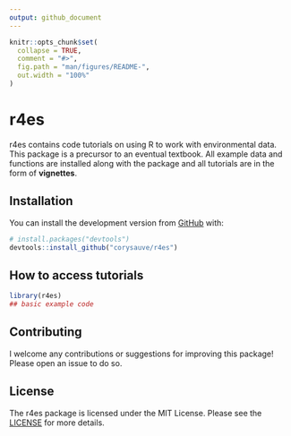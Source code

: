 ```yaml
---
output: github_document
---
```


<!-- README.md is generated from README.Rmd. Please edit that file -->

```r
knitr::opts_chunk$set(
  collapse = TRUE,
  comment = "#>",
  fig.path = "man/figures/README-",
  out.width = "100%"
)
```

# r4es

<!-- badges: start -->
<!-- badges: end -->

r4es contains code tutorials on using R to work with environmental data. This package is a precursor to an eventual textbook. All example data and functions are installed along with the package and all tutorials are in the form of **vignettes**.

## Installation

You can install the development version from [GitHub](https://github.com/) with:

``` r
# install.packages("devtools")
devtools::install_github("corysauve/r4es")
```

## How to access tutorials 

```r
library(r4es)
## basic example code
```

## Contributing 

I welcome any contributions or suggestions for improving this package! Please open an issue to do so. 

## License 

The r4es package is licensed under the MIT License. Please see the [LICENSE](LICENSE.md) for more details.
